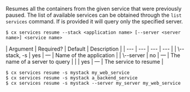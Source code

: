 Resumes all the containers from the given service that were previously paused. The list of available  services can be obtained through the `list services` command. If <server name> is provided it will query only the specified server.

<Tabs >
<Tab label="Usage">

```shell
$ cx services resume --stack <application name> [--server <server name>] <service name>
```
</Tab>
    
<Tab label="arguments">
| Argument | Required? | Default | Description |
|  ---  |  ---  |  ---  |  ---  |
| \--stack, -s <application name> | yes | — | Name of the application |
| \--server <server name> | no | — | The name of a server to query |
| <service name> | yes | — | The service to resume |
</Tab>
<Tab label="examples">

```shell
$ cx services resume -s mystack my_web_service
$ cx services resume -s mystack a_backend_service
$ cx services resume -s mystack --server my_server my_web_service
```

</Tab>
</Tabs>